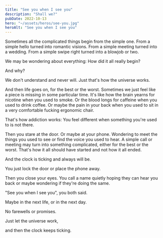 ```yaml
---
title: "See you when I see you"
description: "Shall we?"
pubDate: 2022-10-13
hero: "~/assets/heros/see-you.jpg"
heroAlt: "See you when I see you"
---
```


Sometimes all the complicated things begin from the simple one. From a simple hello turned into romantic visions. From a simple meeting turned into a wedding. From a simple swipe right turned into a blowjob or two.

We may be wondering about everything: How did it all really begin?

And why?

We don't understand and never will. Just that's how the universe works.

And then life goes on, for the best or the worst. Sometimes we just feel like a piece is missing in some particular time. It's like how the brain yearns for nicotine when you used to smoke. Or the blood longs for caffeine when you used to drink coffee. Or maybe the pain in your back when you used to sit in a very comfortable fucking ergonomic chair.

That's how addiction works: You feel different when something you're used to is not there.

Then you stare at the door. Or maybe at your phone. Wondering to meet the things you used to see or find the voice you used to hear. A simple call or meeting may turn into something complicated, either for the best or the worst. That's how it all should have started and not how it all ended.

And the clock is ticking and always will be.

You just lock the door or place the phone away.

Then you close your eyes. You call a name quietly hoping they can hear you back or maybe wondering if they're doing the same.

"See you when I see you", you both said.

Maybe in the next life, or in the next day.

No farewells or promises.

Just let the universe work,

and then the clock keeps ticking.
